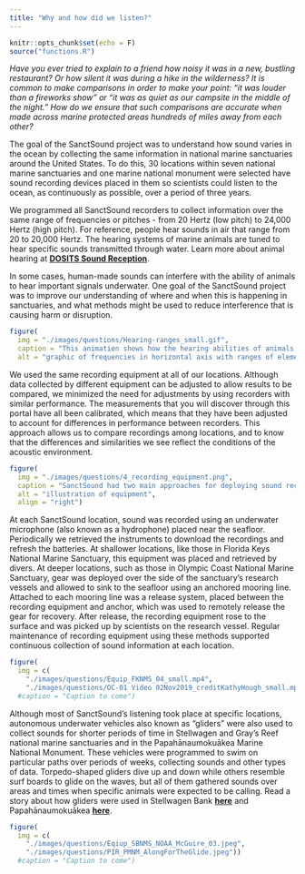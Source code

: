 ```yaml
---
title: "Why and how did we listen?"
---
```


```r
knitr::opts_chunk$set(echo = F)
source("functions.R")
```

*Have you ever tried to explain to a friend how noisy it was in a new, bustling restaurant? Or how silent it was during a hike in the wilderness? It is common to make comparisons in order to make your point: "it was louder than a fireworks show" or "it was as quiet as our campsite in the middle of the night." How do we ensure that such comparisons are accurate when made across marine protected areas hundreds of miles away from each other?*

The goal of the SanctSound project was to understand how sound varies in the ocean by collecting the same information in national marine sanctuaries around the United States. To do this, 30 locations within seven national marine sanctuaries and one marine national monument were selected have sound recording devices placed in them so scientists could listen to the ocean, as continuously as possible, over a period of three years.

We programmed all SanctSound recorders to collect information over the same range of frequencies or pitches - from 20 Hertz (low pitch) to 24,000 Hertz (high pitch). For reference, people hear sounds in air that range from 20 to 20,000 Hertz. The hearing systems of marine animals are tuned to hear specific sounds transmitted through water. Learn more about animal hearing at **[DOSITS Sound Reception](https://dosits.org/animals/sound-reception/)**.

In some cases, human-made sounds can interfere with the ability of animals to hear important signals underwater. One goal of the SanctSound project was to improve our understanding of where and when this is happening in sanctuaries, and what methods might be used to reduce interference that is causing harm or disruption.

```r
figure(
  img = "./images/questions/Hearing-ranges_small.gif",
  caption = "This animation shows how the hearing abilities of animals that we focused on during the project (green bars) overlap with the types of physical sounds (purple) and human-made sounds (orange) that we recorded. There are more sound-producing human activities and more sanctuary animals that use or produce sound than are depicted here. The yellow bar indicates the hearing range of humans in air as well as the range of frequencies that were recorded by SanctSound hydrophones.",
  alt = "graphic of frequencies in horizontal axis with ranges of elements arranged above.")
```

We used the same recording equipment at all of our locations. Although data collected by different equipment can be adjusted to allow results to be compared, we minimized the need for adjustments by using recorders with similar performance. The measurements that you will discover through this portal have all been calibrated, which means that they have been adjusted to account for differences in performance between recorders. This approach allows us to compare recordings among locations, and to know that the differences and similarities we see reflect the conditions of the acoustic environment.

::: { .overflow-auto}

```r
figure(
  img = "./images/questions/4_recording_equipment.png",
  caption = "SanctSound had two main approaches for deploying sound recording equipment: a mooring maintained by divers (1) and a mooring with a release and float system deployed and retrieved from a research vessel (2). In a few special cases, the project also attached sound recording equipment to a diving autonomous underwater vehicle (3) and a surface autonomous vehicle powered by waves (4).",
  alt = "illustration of equipment",
  align = "right")
```

At each SanctSound location, sound was recorded using an underwater microphone (also known as a hydrophone) placed near the seafloor. Periodically we retrieved the instruments to download the recordings and refresh the batteries. At shallower locations, like those in Florida Keys National Marine Sanctuary, this equipment was placed and retrieved by divers. At deeper locations, such as those in Olympic Coast National Marine Sanctuary, gear was deployed over the side of the sanctuary's research vessels and allowed to sink to the seafloor using an anchored mooring line. Attached to each mooring line was a release system, placed between the recording equipment and anchor, which was used to remotely release the gear for recovery. After release, the recording equipment rose to the surface and was picked up by scientists on the research vessel. Regular maintenance of recording equipment using these methods supported continuous collection of sound information at each location.

:::

```r
figure(
  img = c(
    "./images/questions/Equip_FKNMS_04_small.mp4",
    "./images/questions/OC-01 Video 02Nov2019_creditKathyHough_small.mp4"))
  #caption = "Caption to come")
```


Although most of SanctSound’s listening took place at specific locations, autonomous underwater vehicles also known as “gliders” were also used to collect sounds for shorter periods of time in Stellwagen and Gray’s Reef national marine sanctuaries and in the Papahānaumokuākea Marine National Monument. These vehicles were programmed to swim on particular paths over periods of weeks, collecting sounds and other types of data. Torpedo-shaped gliders dive up and down while others resemble surf boards to glide on the waves, but all of them gathered sounds over areas and times when specific animals were expected to be calling. Read a story about how gliders were used in Stellwagen Bank **[here](https://sanctuaries.noaa.gov/news/mar21/listening-during-quarantine.html)** and Papahānaumokuākea **[here](https://sanctuaries.noaa.gov/news/jul21/along-for-the-glide.html)**.

```r
figure(
  img = c(
    "./images/questions/Eqiup_SBNMS_NOAA_McGuire_03.jpeg",
    "./images/questions/PIR_PMNM_AlongForTheGlide.jpeg"))
  #caption = "Caption to come")
```


